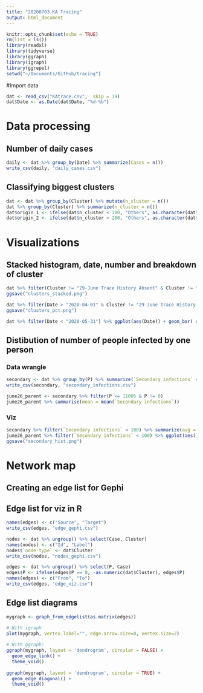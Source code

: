 ```yaml
---
title: "20200703 KA Tracing"
output: html_document
---
```


```r
knitr::opts_chunk$set(echo = TRUE)
rm(list = ls())
library(readxl)
library(tidyverse)
library(ggraph)
library(igraph)
library(ggrepel)
setwd("~/Documents/GitHub/tracing")
```

#Import data
```r
dat <- read_csv("KAtrace.csv",  skip = 19)
dat$Date <- as.Date(dat$Date, "%d-%b")
```

# Data processing

## Number of daily cases
```r
daily <- dat %>% group_by(Date) %>% summarize(Cases = n())
write_csv(daily, "daily_cases.csv")
```


## Classifying biggest clusters
```r
dat <- dat %>% group_by(Cluster) %>% mutate(n_cluster = n())
dat %>% group_by(Cluster) %>% summarize(n_cluster = n())
dat$origin_1 <- ifelse(dat$n_cluster < 100, "Others", as.character(dat$Cluster))
dat$origin_2 <- ifelse(dat$n_cluster < 200, "Others", as.character(dat$Cluster))
```

# Visualizations

## Stacked histogram, date, number and breakdown of cluster
```r
dat %>% filter(Cluster != "29-June Trace History Absent" & Cluster != "28-June Trace History Absent" & Cluster != "27-June Trace History Absent") %>% ggplot(aes(Date)) + geom_bar(position = "fill", aes(fill=origin_1), alpha = 0.7, color = "black", size = 0.1) + theme_classic() + theme(legend.position="bottom") + scale_fill_brewer(palette="Dark2", direction = 1) + ggtitle("Distribution of cases diagnosed from various clusters over time") + ylab("Proportion of cases confirmed daily")
ggsave("clusters_stacked.png")
```


```r
dat %>% filter(Date > "2020-04-01" & Cluster != "29-June Trace History Absent" & Cluster != "28-June Trace History Absent" & Cluster != "27-June Trace History Absent") %>% ggplot(aes(Date)) + geom_bar( aes(fill=origin_2), alpha = 0.7) + theme_light() + theme(legend.position="bottom") + scale_fill_brewer(palette="Dark2") + ggtitle("Distribution of cases diagnosed from various clusters over time") + ylab("Number of cases confirmed daily")
ggsave("clusters_pct.png")
```
```r
dat %>% filter(Date < "2020-05-31") %>% ggplot(aes(Date)) + geom_bar( aes(fill=origin_1), alpha = 0.7) + theme_classic() + theme(legend.position="bottom") + scale_fill_brewer(palette="Dark2") + ggtitle("Distribution of cases diagnosed from various clusters over time") + ylab("Number of cases")
```

## Distibution of number of people infected by one person

### Data wrangle
```r
secondary <- dat %>% group_by(P) %>% summarize(`Secondary infections` = n()) 
write_csv(secondary, "secondary_infections.csv")

june26_parent <- secondary %>% filter(P <= 11005 & P != 0)
june26_parent %>% summarise(mean = mean(`Secondary infections`))
```
### Viz
```r
secondary %>% filter(`Secondary infections` < 100) %>% summarize(avg = mean(`Secondary infections`), med = median(`Secondary infections`))
june26_parent %>% filter(`Secondary infections` < 100) %>% ggplot(aes(`Secondary infections`)) + geom_histogram() + geom_vline(aes(xintercept = 3.075967, color = "Mean"), linetype="dashed") + theme_classic() + xlab("Number of infections caused by each patient") + ylab("Number of COVID-19 patients") + ggtitle("Distribution of number of  infections caused")
ggsave("secondary_hist.png")
```



# Network map

## Creating an edge list for Gephi

## Edge list for viz in R
```r
names(edges) <- c("Source", "Target")
write_csv(edges, "edge_gephi.csv")

nodes <- dat %>% ungroup() %>% select(Case, Cluster) 
names(nodes) <- c("Id", "Label")
nodes$`node-type` <- dat$Cluster
write_csv(nodes, "nodes_gephi.csv")
```

```r
edges <- dat %>% ungroup() %>% select(P, Case) 
edges$P <- ifelse(edges$P == 0, -as.numeric(dat$Cluster), edges$P)
names(edges) <- c("From", "To")
write_csv(edges, "edge_viz.csv")
```

## Edge list diagrams
```r
mygraph <- graph_from_edgelist(as.matrix(edges))

# With igraph
plot(mygraph, vertex.label="", edge.arrow.size=0, vertex.size=2)
 
# With ggraph:
ggraph(mygraph, layout = 'dendrogram', circular = FALSE) + 
  geom_edge_link() +
  theme_void()
 
ggraph(mygraph, layout = 'dendrogram', circular = TRUE) + 
  geom_edge_diagonal() +
  theme_void()
```

